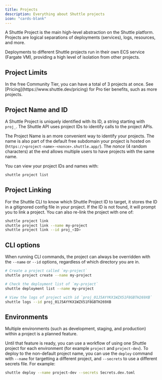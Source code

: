 ```yaml
---
title: Projects
description: Everything about Shuttle projects
icon: "cards-blank"
---
```


A Shuttle Project is the main high-level abstraction on the Shuttle platform.
Projects are logical separations of deployments (services), logs, resources, and more.

Deployments to different Shuttle projects run in their own ECS service (Fargate VM), providing a high level of isolation from other projects.

## Project Limits

<Info>
In the free Community Tier, you can have a total of 3 projects at once.
See [Pricing](https://www.shuttle.dev/pricing) for Pro tier benefits, such as more projects.
</Info>

<Snippet file="project-gc.mdx" />

## Project Name and ID

A Shuttle Project is uniquely identified with its ID, a string starting with `proj_`.
The Shuttle API uses project IDs to identify calls to the project APIs.

The Project Name is an more convenient way to identify your projects.
The name is also part of the default free subdomain your project is hosted on (`https://<project-name>-<nonce>.shuttle.app/`).
The *nonce* (4 random characters) at the end allows multiple users to have projects with the same name.

You can view your project IDs and names with:

```sh
shuttle project list
```

## Project Linking

For the Shuttle CLI to know which Shuttle Project ID to target, it stores the ID in a gitignored config file in your project.
If the ID is not found, it will prompt you to link a project.
You can also re-link the project with one of:

```sh
shuttle project link
shuttle project link --name my-project
shuttle project link --id proj_<ID>
```

## CLI options

When running CLI commands, the project can always be overridden with the `--name` or `--id` options, regardless of which directory you are in.

```bash
# Create a project called `my-project`
shuttle project create --name my-project

# Check the deployment list of `my-project`
shuttle deployment list --name my-project

# View the logs of project with id `proj_01J5AYYKX1WZX51F8GBTH269XB`
shuttle logs --id proj_01J5AYYKX1WZX51F8GBTH269XB
```

## Environments

Multiple environments (such as development, staging, and production) within a project is a planned feature.

Until that feature is ready, you can use a workflow of using one Shuttle project for each environment (for example `project` and `project-dev`).
To deploy to the non-default project name, you can use the `deploy` command with `--name` for targetting a different project, and `--secrets` to use a different secrets file. For example:

```sh
shuttle deploy --name project-dev --secrets Secrets.dev.toml
```

